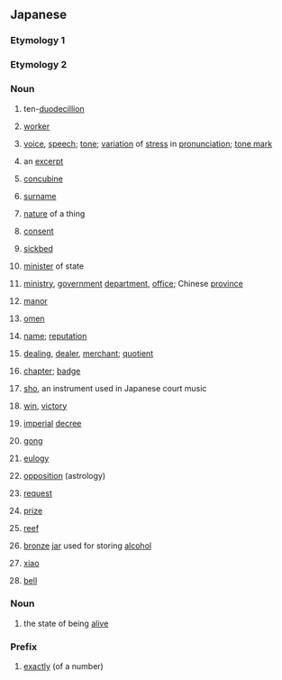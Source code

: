 {{also|じょう}}
==Japanese==
===Etymology 1===
{{ja-see|背負う}}
===Etymology 2===
{{ja-see-kango|正|昭|宵|招|肖|床|勝|兄鷹|小|少輔|生|升|象|証|省|将|庄|翔|妾|症|賞}}
===Noun===
{{ja-noun|しょう}}
# {{ja-def|正}} ten-[[duodecillion]]
# {{ja-def|匠}} [[worker]]
# {{ja-def|声}} [[voice]], [[speech]]; [[tone]]; [[variation]] of [[stress]] in [[pronunciation]]; [[tone mark]]
# {{ja-def|抄|鈔}} an [[excerpt]]
# {{ja-def|妾}} [[concubine]]
# {{ja-def|姓}} [[surname]]
# {{ja-def|性}} [[nature]] of a thing
# {{ja-def|承}} [[consent]]
# {{ja-def|牀|床}} [[sickbed]]
# {{ja-def|相}} [[minister]] of state
# {{ja-def|省}} [[ministry]], [[government]] [[department]], [[office]]; Chinese [[province]]
# {{ja-def|荘|庄}} [[manor]]
# {{ja-def|祥}} [[omen]]
# {{ja-def|称}} [[name]]; [[reputation]]
# {{ja-def|商}} [[dealing]], [[dealer]], [[merchant]]; [[quotient]]
# {{ja-def|章}} [[chapter]]; [[badge]]
# {{ja-def|笙}} [[sho]], an instrument used in Japanese court music
# {{ja-def|勝}} [[win]], [[victory]]
# {{ja-def|詔}} [[imperial]] [[decree]]
# {{ja-def|鉦}} [[gong]]
# {{ja-def|頌}} [[eulogy]]
# {{ja-def|衝}} [[opposition]] (astrology)
# {{ja-def|請}} [[request]]
# {{ja-def|賞}} [[prize]]
# {{ja-def|礁}} [[reef]]
# {{ja-def|鍾}} [[bronze]] [[jar]] used for storing [[alcohol]]
# {{ja-def|簫}} [[xiao]] {{gloss|Chinese flute}}
# {{ja-def|鐘}} [[bell]]

===Noun===
{{ja-noun|しょ.う}}

# {{ja-def|諸有}} {{qualifier|Buddhism}} the state of being [[alive]]

===Prefix===
{{ja-pos|prefix}}

# {{ja-def|正}} [[exactly]] (of a number)